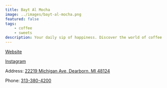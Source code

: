 ```yaml
---
title: Bayt Al Mocha
image: ../images/bayt-al-mocha.png
featured: false
tags:
    - coffee
    - sweets
description: Your daily sip of happiness. Discover the world of coffee with Bayt Al Mocha (Mocha House)
---
```



[Website](https://baytalmocha.com/)

[Instagram](https://www.instagram.com/bayt_almocha/)

Address: [22219 Michigan Ave, Dearborn, MI 48124](https://maps.app.goo.gl/iHopaoZtw6Bg4CgM8)

Phone: [313-380-4200](tel:313-380-4200)
